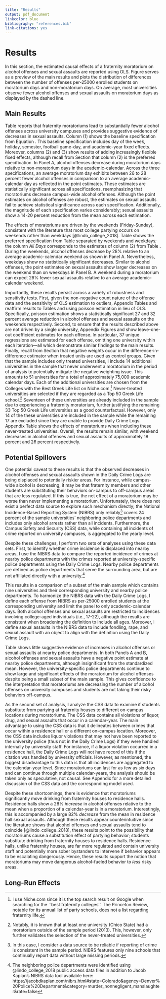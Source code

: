 ```yaml
---
title: "Results"
output: pdf_document
linkcolor: blue
bibliography: "references.bib"
link-citations: yes
---
```


# Results \label{section:results}

In this section, the estimated causal effects of a fraternity moratorium on alcohol offenses and sexual assaults are reported using OLS. Figure \ref{diff_average_offenses} serves as a preview of the main results and plots the distribution of differences between the number of offenses per-25000 enrolled students on moratorium days and non-moratorium days. On average, most universities observe fewer alcohol offenses and sexual assaults on moratorium days as displayed by the dashed line.

## Main Results

Table \ref{main_table} reports that fraternity moratoriums lead to substantially fewer alcohol offenses across university campuses and provides suggestive evidence of decreases in sexual assaults. Column (1) shows the baseline specification from Equation \ref{main_model}. This baseline specification includes day of the week, holiday, semester, football game-day, and academic-year fixed effects. Moreover, columns (2) and (3) show results of adding increasingly flexible fixed effects, although recall from Section \ref{section:strategy} that column (2) is the preferred specification. In Panel A, alcohol offenses decrease during moratorium days relative to non-moratorium days in the academic-calendar. Across the three specifications, an average moratorium day exhibits between 26 to 28 percent fewer alcohol offenses in comparison to an average academic-calendar day as reflected in the point estimates. These estimates are statistically significant across all specifications, reemphasizing that moratoriums decrease campus-wide alcohol offenses. Although the point estimates on alcohol offenses are robust, the estimates on sexual assaults fail to achieve statistical significance across each specification. Additionally, the magnitude of each specification varies considerably; sexual assaults show a 14-20 percent reduction from the mean across each estimation. 

The effects of moratoriums are driven by the weekends (Friday-Sunday), consistent with the literature that most college partying occurs on weekends rather than weekdays [@lindo_college_2018]. Table \ref{weekend_table} shows the preferred specification from Table \ref{main_table} separated by weekends and weekdays; the column *All Days* corresponds to the estimates of column (2) from Table \ref{main_table}. During the weekends, alcohol offenses decrease by 28% relative to an average academic-calendar weekend as shown in Panel A. Nevertheless, weekdays show no statistically significant decreases. Similar to alcohol offenses, the point estimates on sexual assaults show larger decreases on the weekend than on weekdays in Panel B. A weekend during a moratorium can expect 29% fewer sexual assaults relative to an average academic-calendar weekend.

Importantly, these results persist across a variety of robustness and sensitivity tests. First, given the non-negative count nature of the offense data and the sensitivity of OLS estimation to outliers, Appendix Tables \ref{main_table_p} and \ref{weekend_table_p} reaffirm results to Tables \ref{main_table} and \ref{weekend_table} using poisson estimation in lieu of OLS. Specifically, poisson estimation shows a statistically significant 27 and 32 percent average reduction in alcohol offenses and sexual assaults on the weekends respectively. Second, to ensure that the results described above are not driven by a single university, Appendix Figures \ref{loo_alc_ols} and \ref{loo_sex_ols} show leave-one-out coefficient estimates for each offense. In particular, 37 unique regressions are estimated for each offense, omitting one university within each iteration—all which demonstrate similar findings to the main results. Finally, recall from Section \ref{section:strategy} that negative weights occur in the difference-in-difference estimator when treated units are used as control groups. Given that the sample includes only treated universities, I include 14 additional universities in the sample that never underwent a moratorium in the period of analysis to potentially mitigate the negative weighting issue. This amounts to 51 universities for a total of approximately 75,000 academic calendar days. Each of the additional universities are chosen from the Colleges with the Best Greek Life list on Niche.com.^[I use Niche.com since it is the top search result on Google when searching for the ``best fraternity colleges''. The Princeton Review, notable for its annual list of party schools, does not a list regarding fraternity life.] Never-treated universities are selected if they are regarded as a Top 50 Greek Life school.^[Notably, it is known that at least one university (Chico State) had a moratorium outside of the sample period (2013). This, however, only further validates the selection of the never-treated universities.] Seventeen of these universities are already included in the sample due to experiencing a fraternity moratorium, further justifying the remaining 33 Top 50 Greek Life universities as a good counterfactual. However, only 14 of the these universities are included in the sample while the remaining 17 are excluded since they are unable to provide Daily Crime Logs. Appendix Table \ref{weekend_table_allschools} shows the effects of moratoriums when including these never-treated universities. Overall, the results remain similar, with weekend decreases in alcohol offenses and sexual assaults of approximately 18 percent and 26 percent respectively.



## Potential Spillovers


One potential caveat to these results is that the observed decreases in alcohol offenses and sexual assaults shown in the Daily Crime Logs are being displaced to potentially riskier areas. For instance, while campus-wide alcohol is decreasing, it may be that fraternity members and other students are substituting their behaviors on-campus to off-campus areas that are less regulated. If this is true, the net effect of a moratorium may be worse than never implementing a moratorium. Unfortunately, there does not exist a perfect data source to explore such mechanism directly; the National Incidence-Based Reporting System (NIBRS) only reliably^[In this case, I consider a data source to be reliable if reporting of crime is consistent in the sample period. NIBRS features only nine schools that continually report data without large missing periods.] covers 24 percent of the sample universities' neighboring police departments and includes only alcohol arrests rather than all incidents. Furthermore, the Campus Safety and Security (CSS) data, while containing all incidents of crime reported on university campuses, is aggregated to the yearly level. 

Despite these challenges, I perform two sets of analyses using these data sets. First, to identify whether crime incidence is displaced into nearby areas, I use the NIBRS data to compare the reported incidence of crimes at nearby police departments with the crimes reported at university-specific police departments using the Daily Crime Logs. Nearby police departments are defined as police departments that serve the surrounding area, but are not affiliated directly with a university.^[The neighboring police departments were identified using @lindo_college_2018 public access data files in addition to Jacob Kaplan's NIBRS data tool available here: https://jacobdkaplan.com/nibrs.html#state=Colorado&agency=Denver%20Police%20Department&category=murder_nonnegligent_manslaughter&rate=false] 

This results in a comparison of a subset of the main sample which contains nine universities and their corresponding university and nearby police departments. To harmonize the NIBRS data with the Daily Crime Logs, I define each offense from NIBRS as per-25000 enrolled students at the corresponding university and limit the panel to only academic-calendar days. Both alcohol offenses and sexual assaults are restricted to incidences involving college-aged individuals (i.e., 17-22), although the results are consistent when broadening the definition to include all ages. Moreover, I define sexual assaults in the NIBRS data to include fondling, rape, and sexual assault with an object to align with the definition using the Daily Crime Logs. 

Table \ref{spillover_table} shows little suggestive evidence of increases in alcohol offenses or sexual assaults at nearby police departments. In both Panels A and B, alcohol offenses and sexual assaults have a negative point estimate at nearby police departments, although insignificant from the standardized mean. However, the university-specific police departments continue to show large and significant effects of the moratorium for alcohol offenses despite being a small subset of the main sample. This gives confidence to the interpretation that moratoriums are decreasing the number of alcohol offenses on university campuses and students are not taking their risky behaviors off-campus.

As the second set of analysis, I analyze the CSS data to examine if students substitute from partying at fraternity houses to different on-campus locations during moratoriums. The CSS data contains all violations of liquor, drug, and sexual assaults that occur in a calendar-year. The main advantage to using the CSS data is that it delineates between crimes that occur within a residence hall or a different on-campus location. Moreover, the CSS data includes liquor violations that may not have been reported to the university police (thus not in the Daily Crime Logs) if they were handled internally by university staff. For instance, if a liquor violation occurred in a residence hall, the Daily Crime Logs will not have record of this if the citation was handled by university officials. However, as mentioned, the biggest disadvantage to this data is that all incidences are aggregated to the calendar-year level. Since moratoriums can last for as few as six days and can continue through multiple calendar-years, the analysis should be taken only as speculative, not causal.  See Appendix \ref{section:spillovers} for a more detailed discussion of the CSS data and the corresponding model used.

Despite these shortcomings, there is evidence that moratoriums significantly move drinking from fraternity houses to residence halls. Residence halls show a 28% *increase* in alcohol offenses relative to the mean when a proportion of a calendar-year is in a moratorium. Interestingly, this is accompanied by a large 82% *decrease* from the mean in residence hall sexual assaults. Although these results appear counterintuitive since the literature shows that alcohol offenses and sexual assaults tend to coincide [@lindo_college_2018], these results point to the possibility that moratoriums cause a substitution effect of partying behavior; students substitute drinking from fraternity houses to residence halls. Residence halls, unlike fraternity houses, are far more regulated and contain university staff and potentially more sober bystanders to intervene if behavior appears to be escalating dangerously. Hence, these results support the notion that moratoriums may move dangerous alcohol-fueled behavior to *less* risky areas. 


## Long-Run Effects





